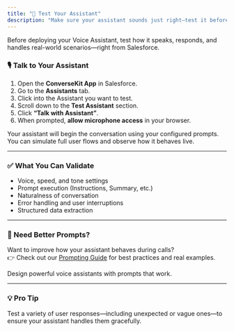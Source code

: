 ```yaml
---
title: "🧪 Test Your Assistant"
description: "Make sure your assistant sounds just right—test it before you go live"
---
```


Before deploying your Voice Assistant, test how it speaks, responds, and handles real-world scenarios—right from Salesforce.

### 🎙️ Talk to Your Assistant

1. Open the **ConverseKit App** in Salesforce.
2. Go to the **Assistants** tab.
3. Click into the Assistant you want to test.
4. Scroll down to the **Test Assistant** section.
5. Click **“Talk with Assistant”**.
6. When prompted, **allow microphone access** in your browser.

Your assistant will begin the conversation using your configured prompts. You can simulate full user flows and observe how it behaves live.

---

### ✅ What You Can Validate

- Voice, speed, and tone settings
- Prompt execution (Instructions, Summary, etc.)
- Naturalness of conversation
- Error handling and user interruptions
- Structured data extraction

---

### 🧠 Need Better Prompts?

Want to improve how your assistant behaves during calls?\
👉 Check out our [Prompting Guide](/best-practices/prompting-guide) for best practices and real examples.

<Card title="Prompting Guide" icon="sparkles" href="https://docs.conversekit.ai/best-practices/prompting-guide">
  Design powerful voice assistants with prompts that work.
</Card>

---

### 💡 Pro Tip

Test a variety of user responses—including unexpected or vague ones—to ensure your assistant handles them gracefully.